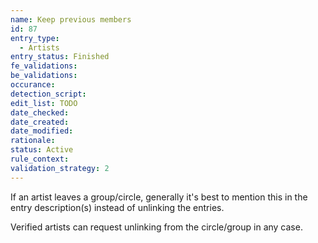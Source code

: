 ```yaml
---
name: Keep previous members
id: 87
entry_type:
  - Artists
entry_status: Finished
fe_validations:
be_validations:
occurance:
detection_script:
edit_list: TODO
date_checked:
date_created:
date_modified:
rationale:
status: Active
rule_context:
validation_strategy: 2
---
```

If an artist leaves a group/circle, generally it's best to mention this in the entry description(s) instead of unlinking the entries.

Verified artists can request unlinking from the circle/group in any case.